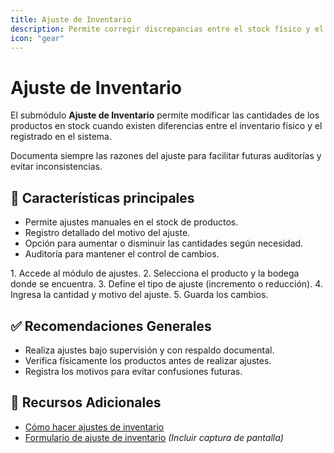```yaml
---
title: Ajuste de Inventario
description: Permite corregir discrepancias entre el stock físico y el registrado en el sistema.
icon: "gear"
---
```


# Ajuste de Inventario

El submódulo **Ajuste de Inventario** permite modificar las cantidades de los productos en stock cuando existen diferencias entre el inventario físico y el registrado en el sistema.

<Warning>
Documenta siempre las razones del ajuste para facilitar futuras auditorías y evitar inconsistencias.
</Warning>

## 🚀 Características principales

- Permite ajustes manuales en el stock de productos.
- Registro detallado del motivo del ajuste.
- Opción para aumentar o disminuir las cantidades según necesidad.
- Auditoría para mantener el control de cambios.

<Steps>
  <Step title="Realizar un Ajuste de Inventario">
    1. Accede al módulo de ajustes.
    2. Selecciona el producto y la bodega donde se encuentra.
    3. Define el tipo de ajuste (incremento o reducción).
    4. Ingresa la cantidad y motivo del ajuste.
    5. Guarda los cambios.
  </Step>
</Steps>

## ✅ Recomendaciones Generales

- Realiza ajustes bajo supervisión y con respaldo documental.
- Verifica físicamente los productos antes de realizar ajustes.
- Registra los motivos para evitar confusiones futuras.

## 📎 Recursos Adicionales

- [Cómo hacer ajustes de inventario](https://ayuda.gestoru.com/inventario/ajuste-inventario)
- [Formulario de ajuste de inventario](#) *(Incluir captura de pantalla)*
